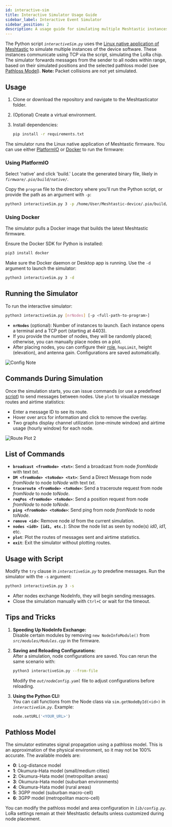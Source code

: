 ```yaml
---
id: interactive-sim
title: Interactive Simulator Usage Guide
sidebar_label: Interactive Event Simulator
sidebar_position: 2
description: A usage guide for simulating multiple Meshtastic instances with TCP-based communication and configurable pathloss models.
---
```


The Python script _`interactiveSim.py`_ uses the [Linux native application of Meshtastic](https://meshtastic.org/docs/software/linux-native) to simulate multiple instances of the device software. These instances communicate using TCP via the script, simulating the LoRa chip. The simulator forwards messages from the sender to all nodes within range, based on their simulated positions and the selected pathloss model (see [Pathloss Model](#pathloss-model)). **Note:** Packet collisions are not yet simulated.

## Usage

1. Clone or download the repository and navigate to the Meshtasticator folder.
2. (Optional) Create a virtual environment.
3. Install dependencies:

   ```bash
   pip install -r requirements.txt
   ```

The simulator runs the Linux native application of Meshtastic firmware. You can use either [PlatformIO](https://meshtastic.org/docs/development/firmware/build) or [Docker](https://meshtastic.org/docs/software/linux-native#usage-with-docker) to run the firmware:

### Using PlatformIO

Select 'native' and click 'build.' Locate the generated binary file, likely in _`firmware/.pio/build/native/`_.

Copy the `program` file to the directory where you'll run the Python script, or provide the path as an argument with `-p`:

```bash
python3 interactiveSim.py 3 -p /home/User/Meshtastic-device/.pio/build/native/program
```

### Using Docker

The simulator pulls a Docker image that builds the latest Meshtastic firmware.

Ensure the Docker SDK for Python is installed:

```bash
pip3 install docker
```

Make sure the Docker daemon or Desktop app is running. Use the `-d` argument to launch the simulator:

```bash
python3 interactiveSim.py 3 -d
```

## Running the Simulator

To run the interactive simulator:

```bash
python3 interactiveSim.py [nrNodes] [-p <full-path-to-program>]
```

- **`nrNodes`** (optional): Number of instances to launch. Each instance opens a terminal and a TCP port (starting at 4403).
- If you provide the number of nodes, they will be randomly placed; otherwise, you can manually place nodes on a plot.
- After placing nodes, you can configure their [role](https://meshtastic.org/docs/settings/config/device#role), `hopLimit`, height (elevation), and antenna gain. Configurations are saved automatically.

![Config Note](/img/software/meshtasticator/configNode.webp)

## Commands During Simulation

Once the simulation starts, you can issue commands (or use a predefined [script](#usage-with-script)) to send messages between nodes. Use `plot` to visualize message routes and airtime statistics:

- Enter a message ID to see its route.
- Hover over arcs for information and click to remove the overlay.
- Two graphs display channel utilization (one-minute window) and airtime usage (hourly window) for each node.

![Route Plot 2](/img/software/meshtasticator/route_plot-2.webp)

## List of Commands

- **`broadcast <fromNode> <txt>`**: Send a broadcast from node _fromNode_ with text _txt_.
- **`DM <fromNode> <toNode> <txt>`**: Send a Direct Message from node _fromNode_ to node _toNode_ with text _txt_.
- **`traceroute <fromNode> <toNode>`**: Send a traceroute request from node _fromNode_ to node _toNode_.
- **`reqPos <fromNode> <toNode>`**: Send a position request from node _fromNode_ to node _toNode_.
- **`ping <fromNode> <toNode>`**: Send ping from node _fromNode_ to node _toNode_.
- **`remove <id>`**: Remove node _id_ from the current simulation.
- **`nodes <id0> [id1, etc.]`**: Show the node list as seen by node(s) _id0_, _id1_, etc.
- **`plot`**: Plot the routes of messages sent and airtime statistics.
- **`exit`**: Exit the simulator without plotting routes.

## Usage with Script

Modify the `try` clause in _`interactiveSim.py`_ to predefine messages. Run the simulator with the `-s` argument:

```bash
python3 interactiveSim.py 3 -s
```

- After nodes exchange NodeInfo, they will begin sending messages.
- Close the simulation manually with `Ctrl+C` or wait for the timeout.

## Tips and Tricks

1. **Speeding Up NodeInfo Exchange:**  
   Disable certain modules by removing `new NodeInfoModule()` from _`src/modules/Modules.cpp`_ in the firmware.

2. **Saving and Reloading Configurations:**  
   After a simulation, node configurations are saved. You can rerun the same scenario with:

   ```bash
   python3 interactiveSim.py --from-file
   ```

   Modify the _`out/nodeConfig.yaml`_ file to adjust configurations before reloading.

3. **Using the Python CLI:**  
   You can call functions from the Node class via `sim.getNodeById(<id>)` in _`interactiveSim.py`_. Example:

   ```python
   node.setURL('<YOUR_URL>')
   ```

## Pathloss Model

The simulator estimates signal propagation using a pathloss model. This is an approximation of the physical environment, so it may not be 100% accurate. The available models are:

- **0**: Log-distance model
- **1**: Okumura-Hata model (small/medium cities)
- **2**: Okumura-Hata model (metropolitan areas)
- **3**: Okumura-Hata model (suburban environments)
- **4**: Okumura-Hata model (rural areas)
- **5**: 3GPP model (suburban macro-cell)
- **6**: 3GPP model (metropolitan macro-cell)

You can modify the pathloss model and area configuration in _`lib/config.py`_. LoRa settings remain at their Meshtastic defaults unless customized during node placement.
